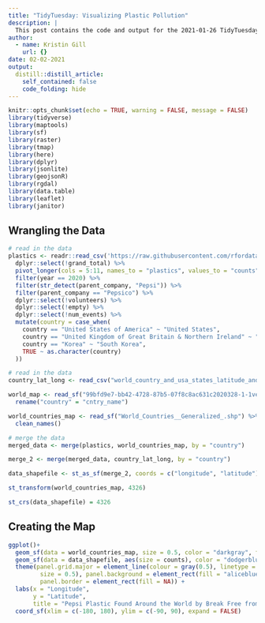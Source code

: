```yaml
---
title: "TidyTuesday: Visualizing Plastic Pollution"
description: |
  This post contains the code and output for the 2021-01-26 TidyTuesday.
author:
  - name: Kristin Gill
    url: {}
date: 02-02-2021
output:
  distill::distill_article:
    self_contained: false
    code_folding: hide
---
```


```r
knitr::opts_chunk$set(echo = TRUE, warning = FALSE, message = FALSE)
library(tidyverse)
library(maptools)
library(sf)
library(raster)
library(tmap)
library(here)
library(dplyr)
library(jsonlite)
library(geojsonR)
library(rgdal)
library(data.table)
library(leaflet)
library(janitor)
```

## Wrangling the Data
```r
# read in the data
plastics <- readr::read_csv('https://raw.githubusercontent.com/rfordatascience/tidytuesday/master/data/2021/2021-01-26/plastics.csv') %>% 
  dplyr::select(!grand_total) %>% 
  pivot_longer(cols = 5:11, names_to = "plastics", values_to = "counts") %>% 
  filter(year == 2020) %>% 
  filter(str_detect(parent_company, "Pepsi")) %>% 
  filter(parent_company == "Pepsico") %>% 
  dplyr::select(!volunteers) %>% 
  dplyr::select(!empty) %>% 
  dplyr::select(!num_events) %>%
  mutate(country = case_when(
    country == "United States of America" ~ "United States",
    country == "United Kingdom of Great Britain & Northern Ireland" ~ "United Kingdom",
    country == "Korea" ~ "South Korea",
    TRUE ~ as.character(country)
  ))

# read in the data
country_lat_long <- read_csv("world_country_and_usa_states_latitude_and_longitude_values.csv") %>% dplyr::select(country, latitude, longitude)

world_map <- read_sf("99bfd9e7-bb42-4728-87b5-07f8c8ac631c2020328-1-1vef4ev.lu5nk.shp") %>% clean_names() %>% 
  rename("country" = "cntry_name")

world_countries_map <- read_sf("World_Countries__Generalized_.shp") %>% 
  clean_names()

# merge the data
merged_data <- merge(plastics, world_countries_map, by = "country")

merge_2 <- merge(merged_data, country_lat_long, by = "country")
```

```r
data_shapefile <- st_as_sf(merge_2, coords = c("longitude", "latitude"))

st_transform(world_countries_map, 4326)

st_crs(data_shapefile) = 4326
```

## Creating the Map
```r
ggplot()+
  geom_sf(data = world_countries_map, size = 0.5, color = "darkgray", fill = "antiquewhite1") +
  geom_sf(data = data_shapefile, aes(size = counts), color = "dodgerblue4") +
  theme(panel.grid.major = element_line(colour = gray(0.5), linetype = "dashed", 
         size = 0.5), panel.background = element_rect(fill = "aliceblue"), 
         panel.border = element_rect(fill = NA)) +
  labs(x = "Longitude",
       y = "Latitude",
       title = "Pepsi Plastic Found Around the World by Break Free from Plastic, 2020") +
  coord_sf(xlim = c(-180, 180), ylim = c(-90, 90), expand = FALSE)
```


